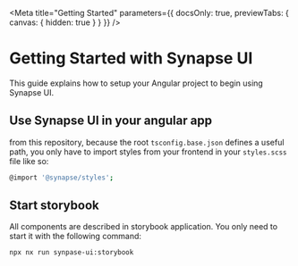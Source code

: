 
<Meta
  title="Getting Started"
  parameters={{ docsOnly: true, previewTabs: { canvas: { hidden: true } } }}
/>

# Getting Started with Synapse UI

This guide explains how to setup your Angular project to begin using Synapse UI.

## Use Synapse UI in your angular app

from this repository, because the root `tsconfig.base.json` defines a useful path, you only have to import styles from your frontend in your `styles.scss` file like so:

```bash
@import '@synapse/styles';
```

## Start storybook

All components are described in storybook application. You only need to start it with the following command:

```bash
npx nx run synpase-ui:storybook
```
